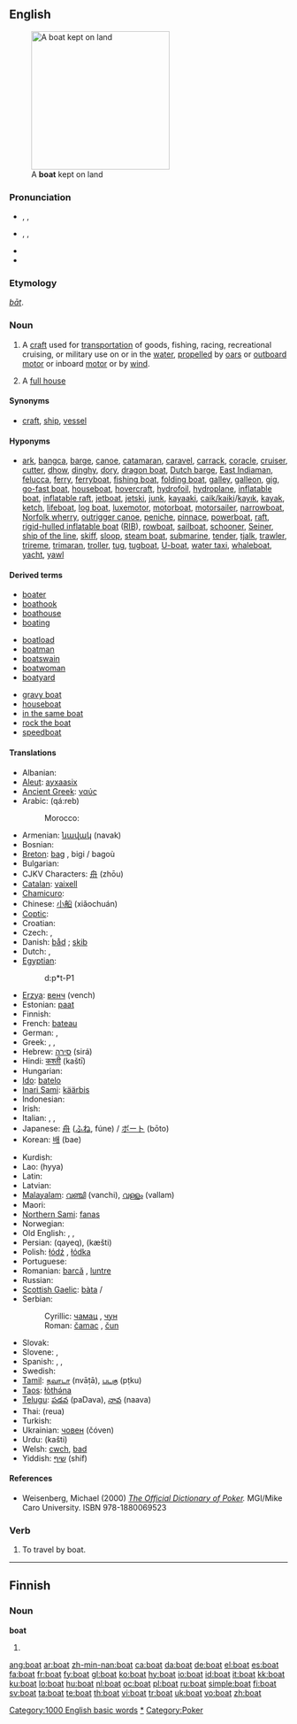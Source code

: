 {{wikipedia}}
==English==
{{rank|due|Henry|society|797|boat|heaven|v.|difficult}}
[[Image:ORŁ 0033 ubt.JPEG|thumb|250px|A '''boat''' kept on land]]

===Pronunciation===
* {{a|RP}} {{enPR|bōt}}, {{IPA|/bəʊt/}}, {{SAMPA|/b@Ut/}}
* {{a|GenAm}} {{enPR|bōt}}, {{IPA|/boʊt/}}, {{SAMPA|/boUt/}}
* {{audio|en-us-boat.ogg|Audio (US)}}
* {{rhymes|əʊt}}

===Etymology===
{{etyl|ang}} ''[[bat#Old English|bāt]]''.

===Noun===
{{en-noun}}

# A [[craft]] used for [[transportation]] of goods, fishing, racing, recreational cruising, or military use on or in the [[water]], [[propelled]] by [[oar]]s or [[outboard motor]] or inboard [[motor]] or by [[wind]].
# {{context|poker slang}} A [[full house]]

====Synonyms====
* {{sense|A craft on or in water}} [[craft]], [[ship]], [[vessel]]

====Hyponyms====
* {{sense|A craft on or in water}} [[ark]], [[bangca]], [[barge]], [[canoe]], [[catamaran]], [[caravel]], [[carrack]], [[coracle]], [[cruiser]], [[cutter]], [[dhow]], [[dinghy]], [[dory]], [[dragon boat]], [[Dutch barge]], [[East Indiaman]], [[felucca]], [[ferry]], [[ferryboat]], [[fishing boat]], [[folding boat]], [[galley]], [[galleon]], [[gig]], [[go-fast boat]], [[houseboat]], [[hovercraft]], [[hydrofoil]], [[hydroplane]], [[inflatable boat]], [[inflatable raft]], [[jetboat]], [[jetski]], [[junk]], [[kajakki|kayaaki]], [[caïque|caik/kaiki]]/[[kayık]], [[kayak]], [[ketch]], [[lifeboat]], [[log boat]], [[luxemotor]], [[motorboat]], [[motorsailer]], [[narrowboat]], [[Norfolk wherry]], [[outrigger canoe]], [[peniche]], [[pinnace]], [[powerboat]], [[raft]], [[rigid-hulled inflatable boat]] ([[RIB]]), [[rowboat]], [[sailboat]], [[schooner]], [[Seiner]], [[ship of the line]], [[skiff]], [[sloop]], [[steam boat]], [[submarine]], [[tender]], [[tjalk]], [[trawler]], [[trireme]], [[trimaran]], [[troller]], [[tug]], [[tugboat]], [[U-boat]], [[water taxi]], [[whaleboat]], [[yacht]], [[yawl]]

====Derived terms====
{{top3}}
* [[boater]]
* [[boathook]]
* [[boathouse]]
* [[boating]]<!--noun and adjective-->
{{mid3}}
* [[boatload]]
* [[boatman]]
* [[boatswain]]
* [[boatwoman]]
* [[boatyard]]
{{mid3}}
* [[gravy boat]]
* [[houseboat]]
* [[in the same boat]]
* [[rock the boat]]
* [[speedboat]]
{{bottom}}

====Translations====
{{trans-top|water craft}}
* Albanian: {{t-|sq|varkë|f|xs=Albanian}}
* [[Aleut]]: [[ayxaasix]]
* [[Ancient Greek]]: [[ναύς]]
* Arabic: {{Arab|[[قارب]]}} (qá:reb)
*: Morocco: {{tø|ary|فلوكة|tr=felūka|sc=Arab}}
* Armenian: [[նավակ]] (navak)
* Bosnian: {{t-|bs|čamac|m}}
* [[Breton]]: [[bag#Breton|bag]] {{f}}, bigi / bagoù {{p}}
* Bulgarian: {{t+|bg|лодка|f|tr=lódka|sc=Cyrl}}
* CJKV Characters: [[舟]] (zhōu)
* [[Catalan]]: [[vaixell]] {{n}}
* [[Chamicuro]]: {{tø|ccc|wapori}}
* Chinese: [[小船]] (xiǎochuán)
* [[Coptic]]: {{tø|cop|ϫⲟⲓ|tr=ǧoi|sc=Copt}}
* Croatian: {{t+|hr|čamac|m}}
* Czech: {{t+|cs|loď|f}}, {{t-|cs|člun|m}}
* Danish: [[båd]] {{c}}; [[skib]] {{n}}
* Dutch: {{t+|nl|boot|m}}, {{t+|nl|schip|n}}
* [[Egyptian]]: {{tø|egy|dpt|sc=Egyp}}
*: <hiero>d:p*t-P1</hiero>
* [[Erzya]]: [[венч]] (vench)
* Estonian: [[paat]]
* Finnish: {{t+|fi|vene}}
* French: [[bateau]] {{m}}<!--this does not take a circumflex-->
* German: {{t+|de|Boot|n}}, {{t+|de|Schiff|n}}
* Greek: {{t+|el|βάρκα|f|sc=Grek}}, {{t+|el|λέμβος|f|sc=Grek}}, {{t+|el|καΐκι|n|sc=Grek}}
* Hebrew: [[סירה]] (sirá) {{f}}
* Hindi: [[कश्ती]] (kaštī)
* Hungarian: {{t+|hu|csónak}}
* [[Ido]]: [[batelo]]
* [[Inari Sami]]: [[käärbis]]
* Indonesian: {{t+|id|perahu|xs=Indonesian}}
* Irish: {{t-|ga|bád|m|xs=Irish}}
* Italian: {{t+|it|barca|f}}, {{t+|it|nave|f}}, {{t+|it|battello|m}}
* Japanese: [[舟]] ([[ふね]], fúne) / [[ボート]] (bōto)
* Korean: [[배]] (bae)
{{trans-mid}}
* Kurdish: {{KUchar|[[پاپۆڕ]]}}
* Lao: {{Laoo|[[ເຮືອ]]}} (hyya)
* Latin: {{t+|la|navis|f}}
* Latvian: {{t-|lv|laiva|f|xs=Latvian}}
* [[Malayalam]]: [[വഞ്ചി]] (vanchi), [[വള്ളം]] (vallam)
* Maori: {{t-|mi|waka|xs=Maori}}
* [[Northern Sami]]: [[fanas]]
* Norwegian: {{t+|no|båt|m}}
* Old English: {{t-|ang|bat|m|alt=bāt|xs=Old English}}, {{t-|ang|scip|n|xs=Old English}}, {{t-|ang|naca|m|xs=Old English}}
* Persian: {{fa-Arab|[[قایق]]}} (qayeq), {{fa-Arab|[[کشتی]]}} (kæšti)
* Polish: [[łódź]] {{m}}, [[łódka]] {{f}}
* Portuguese: {{t+|pt|barco|m}}
* Romanian: [[barcă]] {{f}}, [[luntre]] {{f}}
* Russian: {{t+|ru|лодка|f|tr=lódka|sc=Cyrl}}
* [[Scottish Gaelic]]: [[bàta]] {{m}}/{{f}}
* Serbian:
*: Cyrillic: [[чамац#Serbian|чамац]] {{m}}, [[чун]] {{m}}
*: Roman: [[čamac#Serbian|čamac]] {{m}}, [[čun]] {{m}}
* Slovak: {{t-|sk|čln}}
* Slovene: {{t+|sl|čoln|m}}, {{t-|sl|barka|f}}
* Spanish: {{t+|es|barca|f}}, {{t+|es|bote|m}}, {{t+|es|barco|m}}
* Swedish: {{t+|sv|båt|c}}
* [[Tamil]]: [[நவாடா]] (nvāṭā), [[படகு]] (pṭku)
* [[Taos]]: [[łòthə́na]]
* [[Telugu]]: [[పడవ]] (paDava), [[నావ]] (naava)
* Thai: {{Thai|[[เรือ]]}} (reua)
* Turkish: {{t+|tr|kayık}}
* Ukrainian: [[човен]] (čóven) {{m}}
* Urdu: {{ur-Arab|[[کشتی]]}} (kašti)
* Welsh: [[cwch]], [[bad]] {{m}}
* Yiddish: [[שיף]] (shif)
{{trans-bottom}}

====References====
* Weisenberg, Michael (2000) ''[http://www.poker1.com/mcu/pokerdictionary/mculib_dictionary_info.asp The Official Dictionary of Poker].''  MGI/Mike Caro University.  ISBN 978-1880069523

===Verb===
{{en-verb}}

# To travel by boat.

[[Category:1000 English basic words]]
[[Category:Boats|*]]
[[Category:Poker]]

----

==Finnish==

===Noun===
'''boat'''

# {{plural of|[[boa]]|lang=Finnish}}

[[ang:boat]]
[[ar:boat]]
[[zh-min-nan:boat]]
[[ca:boat]]
[[da:boat]]
[[de:boat]]
[[el:boat]]
[[es:boat]]
[[fa:boat]]
[[fr:boat]]
[[fy:boat]]
[[gl:boat]]
[[ko:boat]]
[[hy:boat]]
[[io:boat]]
[[id:boat]]
[[it:boat]]
[[kk:boat]]
[[ku:boat]]
[[lo:boat]]
[[hu:boat]]
[[nl:boat]]
[[oc:boat]]
[[pl:boat]]
[[ru:boat]]
[[simple:boat]]
[[fi:boat]]
[[sv:boat]]
[[ta:boat]]
[[te:boat]]
[[th:boat]]
[[vi:boat]]
[[tr:boat]]
[[uk:boat]]
[[vo:boat]]
[[zh:boat]]